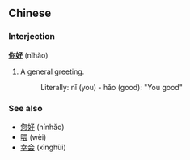 ==Chinese==
===Interjection===
'''[[你]][[好]]''' (nǐhǎo)

# A general greeting.
#: Literally: nǐ (you) - hǎo (good): "You good"

===See also===
*[[您好]] (nínhǎo)
*[[喂]] (wèi)
*[[幸会]] (xìnghùi)